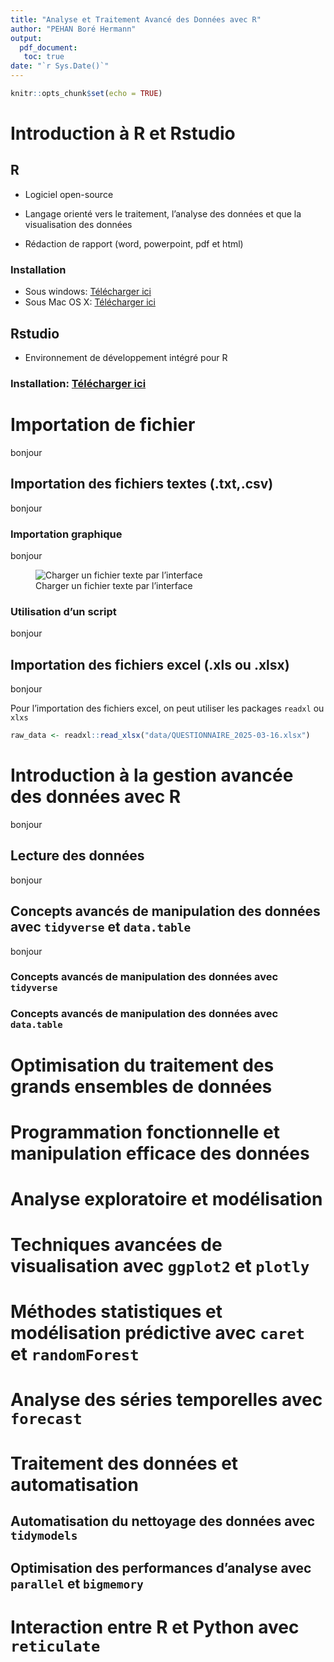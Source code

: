 ```yaml
---
title: "Analyse et Traitement Avancé des Données avec R"
author: "PEHAN Boré Hermann"
output: 
  pdf_document: 
   toc: true
date: "`r Sys.Date()`"
---
```


```r
knitr::opts_chunk$set(echo = TRUE)
```


# Introduction à R et Rstudio

## R

-   Logiciel open-source

-   Langage orienté vers le traitement, l'analyse des données et que la visualisation des données

-   Rédaction de rapport (word, powerpoint, pdf et html)

### Installation

-   Sous windows: [Télécharger ici](http://cran.r-project.org/bin/windows/base/)
-   Sous Mac OS X: [Télécharger ici](http://cran.r-project.org/bin/macosx/){style="blue"}

\newpage

## Rstudio

-   Environnement de développement intégré pour R

### Installation: [Télécharger ici](http://www.rstudio.com/products/rstudio/download/)

# Importation de fichier

bonjour

## Importation des fichiers textes (.txt,.csv)


bonjour


### Importation graphique

bonjour

![Charger un fichier texte par l'interface](images/importation_interface.png){fig-align="center"}

### Utilisation d'un script

bonjour

## Importation des fichiers excel (.xls ou .xlsx)

bonjour

Pour l'importation des fichiers excel, on peut utiliser les packages `readxl` ou `xlxs`

``` r
raw_data <- readxl::read_xlsx("data/QUESTIONNAIRE_2025-03-16.xlsx")
```

# Introduction à la gestion avancée des données avec R

bonjour

## Lecture des données

bonjour

## Concepts avancés de manipulation des données avec `tidyverse` et `data.table`

bonjour

### Concepts avancés de manipulation des données avec `tidyverse`

### Concepts avancés de manipulation des données avec `data.table`

# Optimisation du traitement des grands ensembles de données

# Programmation fonctionnelle et manipulation efficace des données

# Analyse exploratoire et modélisation

# Techniques avancées de visualisation avec `ggplot2` et `plotly`

# Méthodes statistiques et modélisation prédictive avec `caret` et `randomForest`

# Analyse des séries temporelles avec `forecast`

# Traitement des données et automatisation

## Automatisation du nettoyage des données avec `tidymodels`

## Optimisation des performances d’analyse avec `parallel` et `bigmemory`

# Interaction entre R et Python avec `reticulate`
